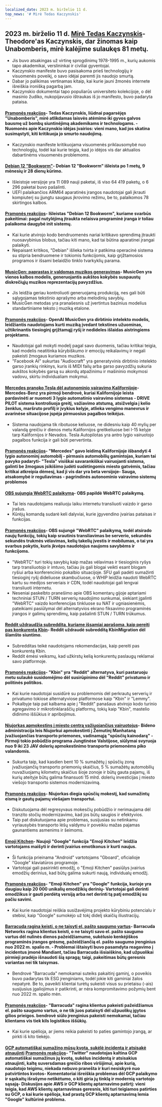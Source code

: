 ```yaml
---
localized_date: 2023 m. birželio 11 d.
top_news: '# Mirė Tedas Kaczynskis'
---
```




<CallToAction />

<Steps>

## 2023 m. birželio 11 d. [Mirė Tedas Kaczynskis](https://www.nytimes.com/2023/06/10/us/ted-kaczynski-dead.html)- Theodore'as Kaczynskis, dar žinomas kaip Unabomberis, mirė kalėjime sulaukęs 81 metų.

- Jis buvo atsakingas už virtinę sprogdinimų 1978-1995 m., kurių aukomis tapo akademikai, verslininkai ir civiliai gyventojai.
- Kaczynskio manifeste buvo pasisakoma prieš technologijų ir visuomenės poveikį, o savo idėjai paremti jis naudojo smurtą.
- Dabar jo palikimas vertinamas kitaip, kai kurie jauni žmonės internete išreiškia ironišką pagarbą jam.
- Kaczynskio dokumentai tapo populiarūs universiteto kolekcijoje, o dėl masinio žudiko, nukopijavusio ištraukas iš jo manifesto, buvo padaryta pataisa.

#### [Pramonės reakcijos](http://news.ycombinator.com/item?id=36272409)- Tedas Kaczynskis, liūdnai pagarsėjęs "Unabomberis", mirė atlikdamas laisvės atėmimo iki gyvos galvos bausmę už bombų siuntinėjimą akademikams ir technologams. - Nuomonės apie Kaczynskio idėjas įvairios: vieni mano, kad jos skatina susimąstyti, kiti kritikuoja jo smurto naudojimą.

- Kaczynskio manifeste kritikuojama visuomenės priklausomybė nuo technologijų, todėl kai kurie teigia, kad jo idėjos vis dar aktualios dabartinėms visuomenės problemoms.

#### [Debian 12 "Bookworm"](https://www.debian.org/News/2023/20230610)- Debian 12 "Bookworm" išleista po 1 metų, 9 mėnesių ir 28 dienų kūrimo.

- Išleistoje versijoje yra 11 089 nauji paketai, iš viso 64 419 paketų, o 6 296 paketai buvo pašalinti.
- UEFI palaikančios ARM64 aparatinės įrangos naudotojai gali įkrauti kompiuterį su įjungtu saugaus įkrovimo režimu, be to, palaikomos 78 skirtingos kalbos.

#### [Pramonės reakcijos](http://news.ycombinator.com/item?id=36269934)- Išleistas "Debian 12 Bookworm", kuriame svarbūs pakeitimai: pagal nutylėjimą įtraukta nelaisva programinė įranga ir toliau palaikoma daugybė init sistemų.

- Kai kurie atvirojo kodo bendruomenės nariai kritikavo sprendimą įtraukti nuosavybinius blobus, tačiau kiti mano, kad tai būtina aparatinei įrangai palaikyti.
- Nepaisant kritikos, "Debian" išlieka tvirta ir patikima operacinė sistema su stipria bendruomene ir tokiomis funkcijomis, kaip grįžtamosios programos ir išsami belaidžio tinklo tvarkyklių parama.

#### [MusicGen: paprastas ir valdomas muzikos generavimas](https://ai.honu.io/papers/musicgen/)- MusicGen yra vienos kalbos modelis, generuojantis aukštos kokybės suspaustų diskrečiųjų muzikos reprezentacijų pavyzdžius.

- Jis leidžia geriau kontroliuoti generuojamą produkciją, nes gali būti sąlygojamas tekstinio aprašymo arba melodinių savybių.
- MusicGen metodas yra pranašesnis už įvertintus bazinius modelius standartiniame teksto į muziką etalone.

#### [Pramonės reakcijos](http://news.ycombinator.com/item?id=36271926)- OpenAI MusicGen yra dirbtinio intelekto modelis, leidžiantis naudotojams kurti muziką įvedant tekstines užuominas, užtikrinantis tiesioginį grįžtamąjį ryšį ir nedideles išlaidas aistringiems projektams.

- Naudotojai gali mokyti modelį pagal savo duomenis, tačiau kritikai teigia, kad modelis neatitinka kūrybiškumo ir emocijų reikalavimų ir negali pakeisti žmogaus kuriamos muzikos.
- "Facebook AI" sukurtas "Audiocraft" yra generatyvinis dirbtinio intelekto garso įrankių rinkinys, kuris iš MIDI failų arba garso pavyzdžių sukuria aukštos kokybės garsą su akordų atpažinimu ir mašininio mokymosi vadovu, skirtu individualiam mokymui.

#### [Mercedes pranoko Tesla dėl autonominio vairavimo Kalifornijoje](https://www.theregister.com/2023/06/09/mercedes_california_tesla/)- Mercedes-Benz yra pirmoji bendrovė, kuriai Kalifornijoje leista pardavinėti ar nuomoti 3 lygio automatinio vairavimo sistemas - DRIVE PILOT sistema kontroliuoja greitį, važiavimo atstumą, atsižvelgia į kelio ženklus, maršruto profilį ir įvykius kelyje, atlieka vengimo manevrus ir avarinėse situacijose įspėja pirmuosius pagalbos teikėjus.

- Sistema naudojama tik ribotuose keliuose, ne didesniu kaip 40 mylių per valandą greičiu ir dienos metu Kalifornijos greitkeliuose bei I-15 kelyje tarp Kalifornijos ir Nevados. Tesla Autopilotas yra antro lygio vairuotojo pagalbos funkcija ir gali būti pervertinta.

#### [Pramonės reakcijos](http://news.ycombinator.com/item?id=36270413)- "Mercedes" gavo leidimą Kalifornijoje išbandyti 4 lygio autonominį automobilį - pirmasis automobilių gamintojas, kuriam tai pavyko padaryti- "Tesla" visiškai savarankiškai vairuojanti sistema, galinti be žmogaus įsikišimo judėti sudėtingomis miesto gatvėmis, tačiau kritikai atkreipia dėmesį, kad ji vis dar yra beta versijoje- Sauga, atsakomybė ir reguliavimas - pagrindinės autonominio vairavimo sistemų problemos

#### [OBS sujungia WebRTC palaikymą](https://github.com/obsproject/obs-studio/commit/851a8c216e14617fb523951839f3bdb240e85141)- OBS papildė WebRTC palaikymą.

- Tai leis naudotojams realiuoju laiku internetu transliuoti vaizdo ir garso įrašus.
- Kūrėjų komandą sudarė keli dalyviai, kurie įgyvendino įvairias pataisas ir funkcijas.

#### [Pramonės reakcijos](http://news.ycombinator.com/item?id=36273075)- OBS sujungė "WebRTC" palaikymą, todėl atsirado naujų funkcijų, tokių kaip srautinis transliavimas be serverio, sekundės sekundės trukmės vėlavimas, kelių takelių įvestis ir mobilumas, o tai yra svarbus pokytis, kuris įkvėps naudotojus naujoms savybėms ir funkcijoms.

- "WebRTC" turi tokių savybių kaip mažas vėlavimas ir tiesioginis ryšys tarp transliuotojo ir imtuvo, tačiau jis gali blogai veikti esant blogam ryšiui arba konferencinio pokalbio situacijoje. SFU gali padėti sumažinti tiesioginį ryšį dideliuose skambučiuose, o WHIP leidžia naudoti WebRTC kartu su medijos serveriais ir CDN, todėl naudotojai gali lengvai transliuoti internetu.
- Neseniai paskelbto pranešimo apie OBS komentarų gijoje aptariami techniniai STUN / TURN serverių naudojimo sunkumai, siekiant įgalinti "WebRTC" vaizdo konferencijas tinkluose su NAT ir ugniasienėmis, pateikiami pasiūlymai dėl alternatyvios ekrano fiksavimo programinės įrangos ir galimų sprendimų, kaip pašalinti STUN / TURN trūkumus.

#### [Reddit uždraudžia subredditą, kuriame išsamiai aprašoma, kaip pereiti pas konkurentą Kbin](https://old.reddit.com/r/KbinMigration)- Reddit uždraudė subredditą KbinMigration dėl šlamšto siuntimo.

- Subredditas teikė naudotojams rekomendacijas, kaip pereiti pas konkurentą Kbin.
- Reddit ėmėsi veiksmų, kad užkirstų kelią konkurentų paslaugų reklamai savo platformoje.

#### [Pramonės reakcijos](http://news.ycombinator.com/item?id=36268458)- "Kbin" yra "Reddit" alternatyva, kuri pastaruoju metu sulaukė susidomėjimo dėl susirūpinimo dėl "Reddit" privatumo ir politinės politikos.

- Kai kurie naudotojai susidūrė su problemomis dėl perkrautų serverių ir privatumo tokiose alternatyviose platformose kaip "Kbin" ir "Lemmy".
- Pokalbyje taip pat kalbama apie į "Reddit" panašaus atvirojo kodo turinio agregavimo ir mikrotinklaraščių platformų, tokių kaip "Kbin", mastelio didinimo iššūkius ir apribojimus.

#### [Niujorkas apmokestins į miesto centrą važiuojančius vairuotojus](https://www.cnn.com/2023/06/10/business/congestion-pricing-new-york-city-transportation/index.html)- Bideno administracija leis Niujorkui apmokestinti į Žemutinį Manhataną įvažiuojančias transporto priemones, vadinamąją "spūsčių kainodarą" - Pirmoji tokio pobūdžio programa Jungtinėse Valstijose, siūlymai svyruoja nuo 9 iki 23 JAV dolerių apmokestinimo transporto priemonėms piko valandomis.

- Sukurta taip, kad kasdien bent 10 % sumažėtų į spūsčių zoną įvažiuojančių transporto priemonių skaičius, 5 % sumažėtų automobilių nuvažiuojamų kilometrų skaičius šioje zonoje ir būtų gauta pajamų, iš kurių ateityje būtų galima finansuoti 15 mlrd. dolerių investicijas į miesto viešojo transporto sistemos modernizavimą.

#### [Pramonės reakcijos](http://news.ycombinator.com/item?id=36270597)- Niujorkas diegia spūsčių mokestį, kad sumažintų eismą ir gautų pajamų viešajam transportui.

- Diskutuojama dėl regresyvaus mokesčių pobūdžio ir nerimaujama dėl tranzito stočių modernizavimo, kad jos būtų saugios ir efektyvios.
- Taip pat diskutuojama apie problemas, susijusias su netinkamu vyriausybės transporto lėšų valdymu ir poveikiu mažas pajamas gaunantiems asmenims ir šeimoms.

#### [Emoji Kitchen](https://emojikitchen.dev/)- Naujoji "Google" funkcija "Emoji Kitchen" leidžia vartotojams maišyti ir derinti įvairius emotikonus ir kurti naujus.

- Ši funkcija prieinama "Android" vartotojams "Gboard", oficialioje "Google" klaviatūros programoje.
- Vartotojai gali pasirinkti emodžį, o "Emoji Kitchen" pasiūlys įvairius emodžių derinius, kad būtų galima sukurti naują, individualų emodžį.

#### [Pramonės reakcijos](http://news.ycombinator.com/item?id=36267382)- "Emoji Kitchen" yra "Google" funkcija, kurioje yra daugiau kaip 20 000 unikalių emodžikių derinių- Vartotojai gali derinti emodžikus ir gauti perdėtą versiją arba net derinti tą patį emodžikį su pačiu savimi.

- Kai kurie naudotojai reiškia susižavėjimą projekto kūrybiniu potencialu ir stebisi, kaip "Google" sumokėjo už tokį didelį skaičių iliustracijų.

#### [Barracuda ragina keisti, o ne taisyti el. pašto saugumo vartus](https://krebsonsecurity.com/2023/06/barracuda-urges-replacing-not-patching-its-email-security-gateways/)- Barracuda Networks ragina klientus keisti, o ne taisyti savo el. pašto saugumo vartus dėl nulinės dienos pažeidžiamumo, sukėlusio kenkėjiškos programinės įrangos grėsmę, pažeidžiančią el. pašto saugumo įrenginius nuo 2022 m. spalio m. - Problemai ištaisyti buvo pasamdyta reagavimo į incidentus įmonė Mandiant, tačiau Barracuda išsiaiškino, kad užpuolikai pirmieji pradėjo išnaudoti šią spragą; taigi, pakeitimas būtų geresnis variantas nei tik taisymas.

- Bendrovė "Barracuda" nemokamai suteiks pakaitinį gaminį, o poveikis buvo padarytas tik ESG įrenginiams, todėl jokie kiti gaminiai žalos nepatyrė. Be to, paveikti klientai turėtų sukeisti visus su prietaisu (-ais) susijusius įgaliojimus ir patikrinti, ar nėra kompromitavimo požymių bent nuo 2022 m. spalio mėn.

#### [Pramonės reakcijos](http://news.ycombinator.com/item?id=36274525)- "Barracuda" ragina klientus pakeisti pažeidžiamus el. pašto saugumo vartus, o ne tik juos pataisyti dėl užpuolikų įgytos gilios prieigos. bendrovė siūlo įrenginius pakeisti nemokamai, tačiau klientams vis tiek kils logistikos iššūkių.

- Kai kurie spėlioja, ar jiems reikia pakeisti to paties gamintojo įrangą, ar pirkti iš kito tiekėjo.

#### [GCP automatiškai sumažino mūsų kvotą, sukėlė incidentą ir atsisakė atnaujinti](https://twitter.com/JustJake/status/1667478906591666176) [Pramonės reakcijos](http://news.ycombinator.com/item?id=36272747)- "Twitter" naudotojas kaltina GCP automatiškai sumažinus jų kvotą, sukėlus incidentą ir atsisakius atnaujinti, kaltę suversdamas greičio ribos viršijimui, apie kurią, naudotojo teigimu, niekada nebuvo pranešta ir kuri nesiskyrė nuo patvirtintos kvotos- Komentatoriai išreiškia problemas dėl GCP palaikymo ir sąskaitų išrašymo netikėtumo, o kiti giria jų tinklą ir modernią vartotojo sąsają- Diskusijos apie AWS ir GCP klientų aptarnavimo patirtį: vieni teigia, kad AWS klientų aptarnavimas geresnis, kiti turi teigiamos patirties su GCP, o kai kurie spėlioja, kad prastą GCP klientų aptarnavimą lemia "Google" kultūrinė problema.

</Steps>
